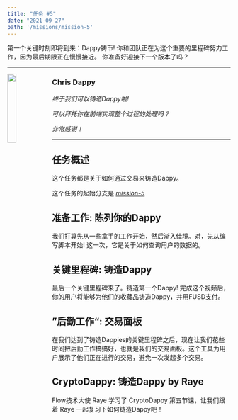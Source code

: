 ```yaml
---
title: "任务 #5"
date: "2021-09-27"
path: '/missions/mission-5'
---
```


第一个关键时刻即将到来：Dappy铸币! 
你和团队正在为这个重要的里程碑努力工作，因为最后期限正在慢慢接近。
你准备好迎接下一个版本了吗？


---

<img src="https://d1mtab9ltfdpua.cloudfront.net/images/Dappy10.png" width="20%" style="float: left;" />

### Chris Dappy


*终于我们可以铸造Dappy啦!*

*可以拜托你在前端实现整个过程的处理吗？*

*非常感谢！*

---

## 任务概述

这个任务都是关于如何通过交易来铸造Dappy。

这个任务的起始分支是 *[mission-5](https://github.com/bebner/crypto-dappy/tree/mission-5)*


## 准备工作: 陈列你的Dappy

我们打算先从一些拿手的工作开始，然后渐入佳境。对，先从编写脚本开始! 这一次，它是关于如何查询用户的数据的。


<YoutubeEmbed embedId="1diDaDdAf6o"/>

## 关键里程碑: 铸造Dappy

最后一个关键里程碑来了。铸造第一个Dappy! 完成这个视频后，你的用户将能够为他们的收藏品铸造Dappy，并用FUSD支付。

<YoutubeEmbed embedId="PsyUqKoP2Ps"/>


## ”后勤工作“: 交易面板

在我们达到了铸造Dappies的关键里程碑之后，现在让我们花些时间把后勤工作搞搞好，也就是我们的交易面板。这个工具为用户展示了他们正在进行的交易，避免一次发起多个交易。


<YoutubeEmbed embedId="x7KWVgquknk"/>


## CryptoDappy: 铸造Dappy by Raye

Flow技术大使 Raye 学习了 CryptoDappy 第五节课，让我们跟着 Raye 一起复习下如何铸造Dappy吧！

<BilibiliEmbed embedId="BV1Pg41157Nw"/>

